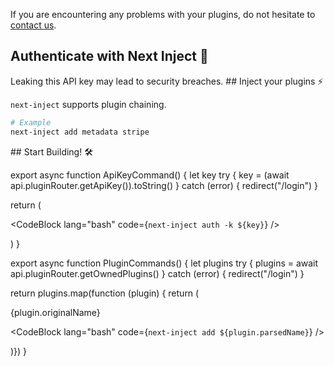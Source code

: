 

<Callout title="Troubleshooting" type="warn">

If you are encountering any problems with your plugins, do not hesitate to [contact us](mailto:danielcracbusiness@gmail.com).

</Callout>

<Steps>

<Step>

## Authenticate with Next Inject 🔑

<Callout title="Warning" type="warn">
  Leaking this API key may lead to security breaches.

  <ApiKeyCommand />
</Callout>

</Step>

<Step>
## Inject your plugins ⚡

<div className="grid grid-cols-1 gap-4 sm:grid-cols-2">
<PluginCommands />
</div>
</Step>

<Callout title="Pro Tip" type="info">

`next-inject` supports plugin chaining.

```bash
# Example
next-inject add metadata stripe
```

</Callout>

<Step>
## Start Building! 🛠️

</Step>

</Steps>

export async function ApiKeyCommand() {
  let key
  try {
    key = (await api.pluginRouter.getApiKey()).toString()
  } catch (error) {
    redirect("/login")
  }

return (

<CodeBlock lang="bash" code={`next-inject auth -k ${key}`} />

)
}

export async function PluginCommands() {
  let plugins
  try {
    plugins = await api.pluginRouter.getOwnedPlugins()
  } catch (error) {
    redirect("/login")
  }

return plugins.map(function (plugin) {
return (

<div key={plugin.originalName}>
  <Heading as="h3">{plugin.originalName}</Heading>

  <CodeBlock lang="bash" code={`next-inject add ${plugin.parsedName}`} />
</div>

)}) }
